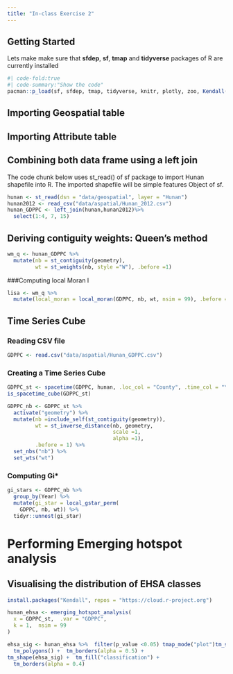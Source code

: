 ```yaml
---
title: "In-class Exercise 2"
---
```


## Getting Started

Lets make make sure that **sfdep**, **sf**, **tmap** and **tidyverse** packages of R are currently installed 

```r
#| code-fold:true 
#| code-summary:"Show the code"
pacman::p_load(sf, sfdep, tmap, tidyverse, knitr, plotly, zoo, Kendall())
```

## Importing Geospatial table
## Importing Attribute table
## Combining both data frame using a left join

The code chunk below uses st_read() of sf package to import Hunan shapefile into R. The imported shapefile will be simple features Object of sf.

```r
hunan <- st_read(dsn = "data/geospatial", layer = "Hunan")
hunan2012 <- read_csv("data/aspatial/Hunan_2012.csv")
hunan_GDPPC <- left_join(hunan,hunan2012)%>%
  select(1:4, 7, 15)
```
## Deriving contiguity weights: Queen's method
```r
wm_q <- hunan_GDPPC %>%
  mutate(nb = st_contiguity(geometry), 
         wt = st_weights(nb, style ="W"), .before =1)
```

###Computing local Moran I
```r
lisa <- wm_q %>%
  mutate(local_moran = local_moran(GDPPC, nb, wt, nsim = 99), .before = 1) %>% unnest (local_moran)

```

## Time Series Cube
### Reading CSV file
```r
GDPPC <- read.csv("data/aspatial/Hunan_GDPPC.csv")
```

### Creating a Time Series Cube
```r
GDPPC_st <- spacetime(GDPPC, hunan, .loc_col = "County", .time_col = "Year")
is_spacetime_cube(GDPPC_st)
```

```r
GDPPC_nb <- GDPPC_st %>%
  activate("geometry") %>%
  mutate(nb =include_self(st_contiguity(geometry)),
         wt = st_inverse_distance(nb, geometry,
                                  scale =1,
                                  alpha =1),
         .before = 1) %>%
  set_nbs("nb") %>%
  set_wts("wt")
```

### Computing Gi*
```r
gi_stars <- GDPPC_nb %>%
  group_by(Year) %>%
  mutate(gi_star = local_gstar_perm(
    GDPPC, nb, wt)) %>%
  tidyr::unnest(gi_star)
```
# Performing Emerging hotspot analysis
## Visualising the distribution of EHSA classes
```r
install.packages("Kendall", repos = "https://cloud.r-project.org")
```

```r
hunan_ehsa <- emerging_hotspot_analysis(
  x = GDPPC_st,  .var = "GDPPC",
  k = 1,  nsim = 99
)
```

```r
ehsa_sig <- hunan_ehsa %>%  filter(p_value <0.05) tmap_mode("plot")tm_shape(hunan_ehsa) +
  tm_polygons() +  tm_borders(alpha = 0.5) +
tm_shape(ehsa_sig) +  tm_fill("classification") +
  tm_borders(alpha = 0.4)
```
